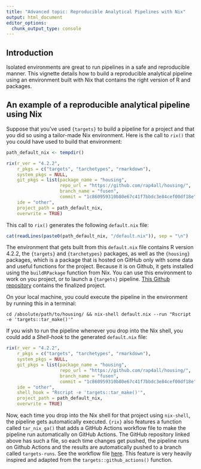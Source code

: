 ```yaml
---
title: "Advanced topic: Reproducible Analytical Pipelines with Nix"
output: html_document
editor_options:
  chunk_output_type: console
---
```


## Introduction

Isolated environments are great to run pipelines in a safe and reproducible
manner. This vignette details how to build a reproducible analytical pipeline
using an environment built with Nix that contains the right version of R and
packages.

## An example of a reproducible analytical pipeline using Nix

Suppose that you've used `{targets}` to build a pipeline for a project and that
you did so using a tailor-made Nix environment. Here is the call to `rix()` that
you could have used to build that environment:

```r
path_default_nix <- tempdir()

rix(r_ver = "4.2.2",
    r_pkgs = c("targets", "tarchetypes", "rmarkdown"),
    system_pkgs = NULL,
    git_pkgs = list(package_name = "housing",
                    repo_url = "https://github.com/rap4all/housing/",
                    branch_name = "fusen",
                    commit = "1c860959310b80e67c41f7bbdc3e84cef00df18e"),
    ide = "other",
    project_path = path_default_nix,
    overwrite = TRUE)

```

This call to `rix()` generates the following `default.nix` file:

```r
cat(readLines(paste0(path_default_nix, "/default.nix")), sep = "\n")
```

The environment that gets built from this `default.nix` file contains R version
4.2.2, the `{targets}` and `{tarchetypes}` packages, as well as the `{housing}`
packages, which is a package that is hosted on GitHub only with some data and
useful functions for the project. Because it is on Github, it gets installed
using the `buildRPackage` function from Nix. You can use this environment to
work on you project, or to launch a `{targets}` pipeline. [This Github
repository](https://github.com/b-rodrigues/nix_targets_pipeline/tree/master)
contains the finalized project.

On your local machine, you could execute the pipeline in the environment by
running this in a terminal:

```
cd /absolute/path/to/housing/ && nix-shell default.nix --run "Rscript -e 'targets::tar_make()'"
```

If you wish to run the pipeline whenever you drop into the Nix shell, you could
add a *Shell-hook* to the generated `default.nix` file:

```r
rix(r_ver = "4.2.2",
    r_pkgs = c("targets", "tarchetypes", "rmarkdown"),
    system_pkgs = NULL,
    git_pkgs = list(package_name = "housing",
                    repo_url = "https://github.com/rap4all/housing/",
                    branch_name = "fusen",
                    commit = "1c860959310b80e67c41f7bbdc3e84cef00df18e"),
    ide = "other",
    shell_hook = "Rscript -e 'targets::tar_make()'",
    project_path = path_default_nix,
    overwrite = TRUE)
```

Now, each time you drop into the Nix shell for that project using `nix-shell`,
the pipeline gets automatically executed. `{rix}` also features a function
called `tar_nix_ga()` that adds a GitHub Actions workflow file to make the
pipeline run automatically on GitHub Actions. The GitHub repository linked above
has such a file, so each time changes get pushed, the pipeline runs on Github
Actions and the results are automatically pushed to a branch called
`targets-runs`. See the workflow file
[here](https://github.com/b-rodrigues/nix_targets_pipeline/blob/master/.github/workflows/run-pipeline.yaml).
This feature is very heavily inspired and adapted from the
`targets::github_actions()` function.
